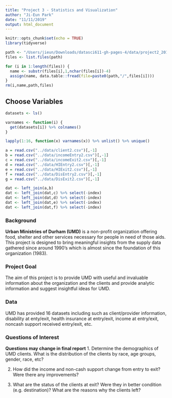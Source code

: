 ```yaml
---
title: "Project 3 - Statistics and Visualization"
author: "Ji-Eun Park"
date: "11/11/2019"
output: html_document
---
```


```r
knitr::opts_chunk$set(echo = TRUE)
library(tidyverse)
```

```r
path <- "/Users/jieun/Downloads/datasci611-gh-pages-4/data/project2_2019"
files <- list.files(path)

for (i in 1:length(files)) {
  name <- substr(files[i],1,nchar(files[i])-4)
  assign(name, data.table::fread(file=paste0(path,"/",files[i])))
}
rm(i,name,path,files)
```

## Choose Variables

```r
datasets <- ls()

varnames <- function(i) {
  get(datasets[i]) %>% colnames()
}

lapply(1:16, function(x) varnames(x)) %>% unlist() %>% unique()

```

```r
a = read.csv("../data/client2.csv")[,-1]
b = read.csv("../data/incomeEntry2.csv")[,-1]
c = read.csv("../data/incomeExit2.csv")[,-1]
d = read.csv("../data/HIEntry2.csv")[,-1]
e = read.csv("../data/HIExit2.csv")[,-1]
f = read.csv("../data/DisEntry2.csv")[,-1]
g = read.csv("../data/DisExit2.csv")[,-1]

dat <- left_join(a,b)
dat <- left_join(dat,c) %>% select(-index)
dat <- left_join(dat,d) %>% select(-index)
dat <- left_join(dat,e) %>% select(-index)
dat <- left_join(dat,f) %>% select(-index)
```

### Background
**Urban Ministries of Durham (UMD)** is a non-profit organization offering food, shelter and other services necessary for people in need of those aids. This project is designed to bring meaningful insights from the supply data gathered since around 1990's which is almost since the foundation of this organization (1983). 

### Project Goal
The aim of this project is to provide UMD with useful and invaluable information about the organization and the clients and provide analytic information and suggest insightful ideas for UMD.

### Data
UMD has provided 16 datasets including such as client/provider information, disability at enty/exit, health insurance at entry/exit, income at entry/exit, noncash support received entry/exit, etc. 

### Questions of Interest
**Questions may change in final report**
1. Determine the demographics of UMD clients. What is the distribution of the clients by race, age groups, gender, race, etc?

2. How did the income and non-cash support change from entry to exit? Were there any improvements?

3. What are the status of the clients at exit? Were they in better condition (e.g. destination)? What are the reasons why the clients left?

